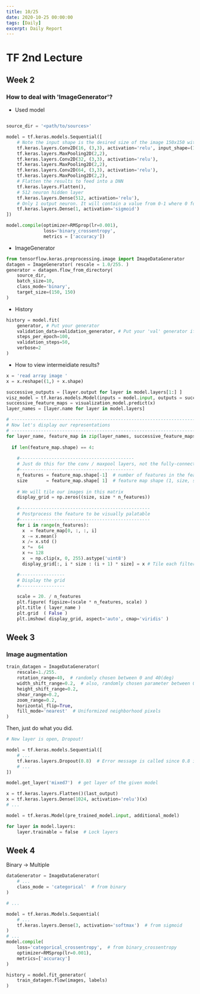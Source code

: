 ```yaml
---
title: 10/25
date: 2020-10-25 00:00:00
tags: [Daily]
excerpt: Daily Report
---
```


# TF 2nd Lecture

## Week 2 

### How to deal with 'ImageGenerator'?


- Used model
```python

source_dir = '<path/to/sources>'

model = tf.keras.models.Sequential([
    # Note the input shape is the desired size of the image 150x150 with 3 bytes color
    tf.keras.layers.Conv2D(16, (3,3), activation='relu', input_shape=(150, 150, 3)),
    tf.keras.layers.MaxPooling2D(2,2),
    tf.keras.layers.Conv2D(32, (3,3), activation='relu'),
    tf.keras.layers.MaxPooling2D(2,2), 
    tf.keras.layers.Conv2D(64, (3,3), activation='relu'), 
    tf.keras.layers.MaxPooling2D(2,2),
    # Flatten the results to feed into a DNN
    tf.keras.layers.Flatten(), 
    # 512 neuron hidden layer
    tf.keras.layers.Dense(512, activation='relu'), 
    # Only 1 output neuron. It will contain a value from 0-1 where 0 for 1 class ('cats') and 1 for the other ('dogs')
    tf.keras.layers.Dense(1, activation='sigmoid')  
])

model.compile(optimizer=RMSprop(lr=0.001),
              loss='binary_crossentropy',
              metrics = ['accuracy'])
```

- ImageGenerator
```python
from tensorflow.keras.preprocessing.image import ImageDataGenerator
datagen = ImageGenerator( rescale = 1.0/255. )
generator = datagen.flow_from_directory(
    source_dir,
    batch_size=10,
    class_mode='binary',
    target_size=(150, 150)
)
```

- History
```python
history = model.fit(
    generator, # Put your generator
    validation_data=validation_generator, # Put your 'val' generator if you have
    steps_per_epoch=100,
    validation_steps=50,
    verbose=2
)
```

- How to view intermeidiate results?
```python
x = 'read array image '
x = x.reshape((1,) + x.shape)

successive_outputs = [layer.output for layer in model.layers[1:] ]
visz_model = tf.keras.models.Model(inputs = model.input, outputs = successive_outputs)
successive_feature_maps = visualization_model.predict(x)
layer_names = [layer.name for layer in model.layers]

# -----------------------------------------------------------------------
# Now let's display our representations
# -----------------------------------------------------------------------
for layer_name, feature_map in zip(layer_names, successive_feature_maps):
  
  if len(feature_map.shape) == 4:
    
    #-------------------------------------------
    # Just do this for the conv / maxpool layers, not the fully-connected layers
    #-------------------------------------------
    n_features = feature_map.shape[-1]  # number of features in the feature map
    size       = feature_map.shape[ 1]  # feature map shape (1, size, size, n_features)
    
    # We will tile our images in this matrix
    display_grid = np.zeros((size, size * n_features))
    
    #-------------------------------------------------
    # Postprocess the feature to be visually palatable
    #-------------------------------------------------
    for i in range(n_features):
      x  = feature_map[0, :, :, i]
      x -= x.mean()
      x /= x.std ()
      x *=  64
      x += 128
      x  = np.clip(x, 0, 255).astype('uint8')
      display_grid[:, i * size : (i + 1) * size] = x # Tile each filter into a horizontal grid

    #-----------------
    # Display the grid
    #-----------------

    scale = 20. / n_features
    plt.figure( figsize=(scale * n_features, scale) )
    plt.title ( layer_name )
    plt.grid  ( False )
    plt.imshow( display_grid, aspect='auto', cmap='viridis' )  
```
## Week 3

### Image augmentation

```python
train_datagen = ImageDataGenerator(
    rescale=1./255.
    rotation_range=40,  # randomly chosen between 0 and 40(deg)
    width_shift_range=0.2,  # also, randomly chosen parameter between 0% and 20%
    height_shift_range=0.2,
    shear_range=0.2,
    zoom_range=0.2,
    horizontal_flip=True,
    fill_mode='nearest'  # Uniformized neighborhood pixels
)
```

Then, just do what you did.

```python
# New layer is open, Dropout!

model = tf.keras.models.Sequential([
    # ...
    tf.keras.layers.Dropout(0.8)  # Error message is called since 0.8 is too high
    # ...
])
```

```python
model.get_layer('mixed7')  # get layer of the given model
```

```python
x = tf.keras.layers.Flatten()(last_output)
x = tf.keras.layers.Dense(1024, activation='relu')(x)
# ...

model = tf.keras.Model(pre_trained_model.input, additional_model)
```

```python
for layer in model.layers:
    layer.trainable = false  # Lock layers
```

## Week 4

Binary -> Multiple

```python
dataGenerator = ImageDataGenerator(
    # ...
    class_mode = 'categorical'  # from binary
)

# ...

model = tf.keras.Models.Sequential(
    # ...
    tf.keras.layers.Dense(3, activation='softmax')  # from sigmoid
)
# ...
model.compile(
    loss='categorical_crossentropy',  # from binary_crossentropy
    optimizer=RMSprop(lr=0.001),
    metrics=['accuracy']
)
```

```python
history = model.fit_generator(
    train_datagen.flow(images, labels)
)
```